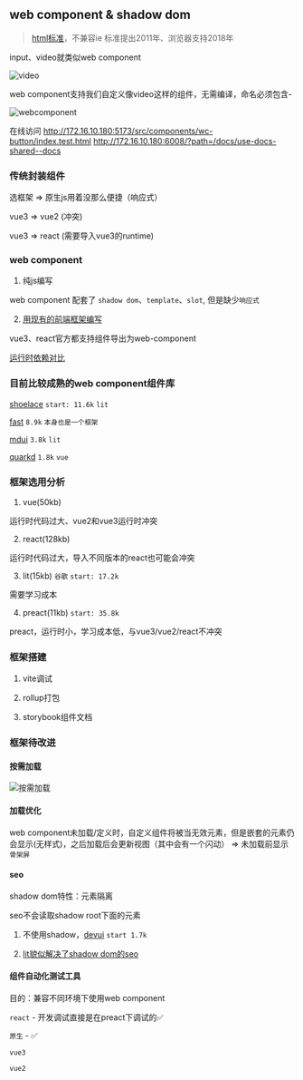 ## web component & shadow dom
> [html标准](https://developer.mozilla.org/zh-CN/docs/Web/API/Web_components)，不兼容ie
> 标准提出2011年、浏览器支持2018年

input、video就类似web component

![video](/docs/Use_Docs/video.png)

web component支持我们自定义像video这样的组件，无需编译，命名必须包含-

![webcomponent](/docs/Use_Docs/webcomponent.jpg)

在线访问
http://172.16.10.180:5173/src/components/wc-button/index.test.html
http://172.16.10.180:6008/?path=/docs/use-docs-shared--docs

### 传统封装组件
选框架 => 原生js用着没那么便捷（响应式）

vue3 => vue2 (冲突)

vue3 => react (需要导入vue3的runtime)

### web component
1. 纯js编写

  web component 配套了 `shadow dom`、`template`、`slot`, 但是缺少`响应式`

2. [用现有的前端框架编写](https://webcomponents.dev/new)

  vue3、react官方都支持组件导出为web-component

  [运行时依赖对比](https://webcomponents.dev/blog/all-the-ways-to-make-a-web-component/)

### 目前比较成熟的web component组件库

[shoelace](https://shoelace.style/components/dialog) `start: 11.6k` `lit`

[fast](https://www.fast.design/) `8.9k` `本身也是一个框架`

[mdui](https://www.mdui.org/zh-cn/docs/2/components/button) `3.8k` `lit`

[quarkd](https://vue-quarkd.hellobike.com/#/zh-CN/component/button) `1.8k` `vue`

### 框架选用分析

1. vue(50kb)

  运行时代码过大、vue2和vue3运行时冲突

2. react(128kb)

  运行时代码过大，导入不同版本的react也可能会冲突

3. lit(15kb) `谷歌` `start: 17.2k`

  需要学习成本

4. preact(11kb) `start: 35.8k`

  preact，运行时小，学习成本低，与vue3/vue2/react不冲突

### 框架搭建

1. vite调试

2. rollup打包

3. storybook组件文档

### 框架待改进

#### 按需加载

![按需加载](/docs/Use_Docs/axload.jpg)

#### 加载优化

web component未加载/定义时，自定义组件将被当无效元素，但是嵌套的元素仍会显示(无样式)，之后加载后会更新视图（其中会有一个闪动） => 未加载前显示`骨架屏`

#### seo
shadow dom特性：元素隔离

seo不会读取shadow root下面的元素

1. 不使用shadow，[devui](https://devui.design/components/zh-cn/button/demo) `start 1.7k`

2. [lit貌似解决了shadow dom的seo](https://lit.dev/docs/ssr/overview/)

#### 组件自动化测试工具
目的：兼容不同环境下使用web component

`react` - 开发调试直接是在preact下调试的✅

`原生` - ✅

`vue3`

`vue2`